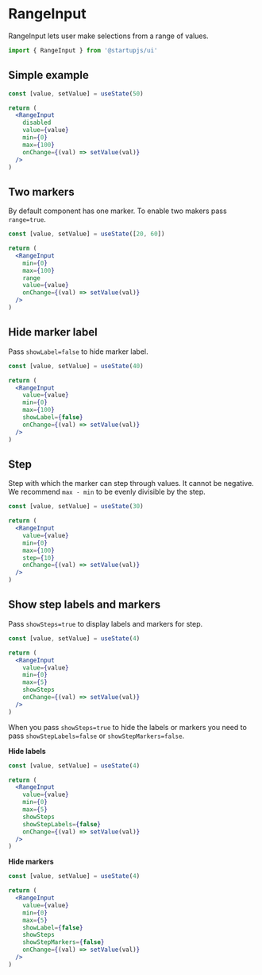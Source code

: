 
# RangeInput

RangeInput lets user make selections from a range of values.

```jsx
import { RangeInput } from '@startupjs/ui'
```

## Simple example

```jsx example
const [value, setValue] = useState(50)

return (
  <RangeInput
    disabled
    value={value}
    min={0}
    max={100}
    onChange={(val) => setValue(val)}
  />
)
```

## Two markers

By default component has one marker. To enable two makers pass `range=true`.

```jsx example
const [value, setValue] = useState([20, 60])

return (
  <RangeInput
    min={0}
    max={100}
    range
    value={value}
    onChange={(val) => setValue(val)}
  />
)
```

## Hide marker label

Pass `showLabel=false` to hide marker label.

```jsx example
const [value, setValue] = useState(40)

return (
  <RangeInput
    value={value}
    min={0}
    max={100}
    showLabel={false}
    onChange={(val) => setValue(val)}
  />
)
```

## Step

Step with which the marker can step through values. It cannot be negative. We recommend `max - min` to be evenly divisible by the step.

```jsx example
const [value, setValue] = useState(30)

return (
  <RangeInput
    value={value}
    min={0}
    max={100}
    step={10}
    onChange={(val) => setValue(val)}
  />
)
```

## Show step labels and markers

  Pass `showSteps=true` to display labels and markers for step.

```jsx example
const [value, setValue] = useState(4)

return (
  <RangeInput
    value={value}
    min={0}
    max={5}
    showSteps
    onChange={(val) => setValue(val)}
  />
)
```

When you pass `showSteps=true` to hide the labels or markers you need to pass `showStepLabels=false` or `showStepMarkers=false`.


**Hide labels**

```jsx example
const [value, setValue] = useState(4)

return (
  <RangeInput
    value={value}
    min={0}
    max={5}
    showSteps
    showStepLabels={false}
    onChange={(val) => setValue(val)}
  />
)
```

**Hide markers**

```jsx example
const [value, setValue] = useState(4)

return (
  <RangeInput
    value={value}
    min={0}
    max={5}
    showLabel={false}
    showSteps
    showStepMarkers={false}
    onChange={(val) => setValue(val)}
  />
)
```
